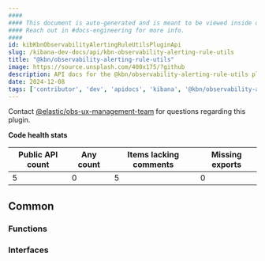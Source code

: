```yaml
---
####
#### This document is auto-generated and is meant to be viewed inside our experimental, new docs system.
#### Reach out in #docs-engineering for more info.
####
id: kibKbnObservabilityAlertingRuleUtilsPluginApi
slug: /kibana-dev-docs/api/kbn-observability-alerting-rule-utils
title: "@kbn/observability-alerting-rule-utils"
image: https://source.unsplash.com/400x175/?github
description: API docs for the @kbn/observability-alerting-rule-utils plugin
date: 2024-12-08
tags: ['contributor', 'dev', 'apidocs', 'kibana', '@kbn/observability-alerting-rule-utils']
---
```




Contact [@elastic/obs-ux-management-team](https://github.com/orgs/elastic/teams/obs-ux-management-team) for questions regarding this plugin.

**Code health stats**

| Public API count  | Any count | Items lacking comments | Missing exports |
|-------------------|-----------|------------------------|-----------------|
| 5 | 0 | 5 | 0 |

## Common

### Functions
<DocDefinitionList data={kbnObservabilityAlertingRuleUtilsObj.common.functions}/>

### Interfaces
<DocDefinitionList data={kbnObservabilityAlertingRuleUtilsObj.common.interfaces}/>


